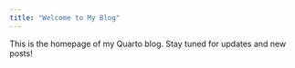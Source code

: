 ```yaml
---
title: "Welcome to My Blog"
---
```




This is the homepage of my Quarto blog. Stay tuned for updates and new posts!